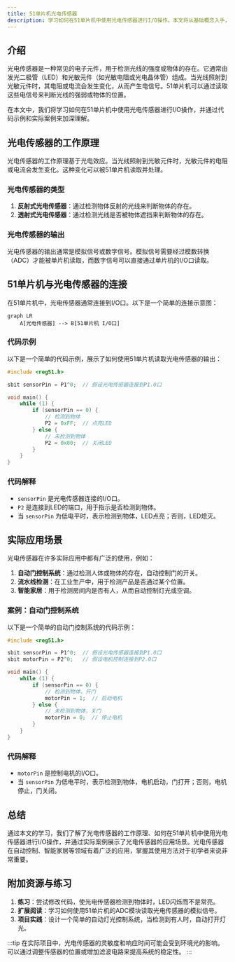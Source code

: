 ```yaml
---
title: 51单片机光电传感器
description: 学习如何在51单片机中使用光电传感器进行I/O操作。本文将从基础概念入手，逐步讲解光电传感器的工作原理、代码实现以及实际应用场景。
---
```


## 介绍

光电传感器是一种常见的电子元件，用于检测光线的强度或物体的存在。它通常由发光二极管（LED）和光敏元件（如光敏电阻或光电晶体管）组成。当光线照射到光敏元件时，其电阻或电流会发生变化，从而产生电信号。51单片机可以通过读取这些电信号来判断光线的强弱或物体的位置。

在本文中，我们将学习如何在51单片机中使用光电传感器进行I/O操作，并通过代码示例和实际案例来加深理解。

## 光电传感器的工作原理

光电传感器的工作原理基于光电效应。当光线照射到光敏元件时，光敏元件的电阻或电流会发生变化。这种变化可以被51单片机读取并处理。

### 光电传感器的类型

1. **反射式光电传感器**：通过检测物体反射的光线来判断物体的存在。
2. **透射式光电传感器**：通过检测光线是否被物体遮挡来判断物体的存在。

### 光电传感器的输出

光电传感器的输出通常是模拟信号或数字信号。模拟信号需要经过模数转换（ADC）才能被单片机读取，而数字信号可以直接通过单片机的I/O口读取。

## 51单片机与光电传感器的连接

在51单片机中，光电传感器通常连接到I/O口。以下是一个简单的连接示意图：

```mermaid
graph LR
    A[光电传感器] --> B[51单片机 I/O口]
```

### 代码示例

以下是一个简单的代码示例，展示了如何使用51单片机读取光电传感器的输出：

```c
#include <reg51.h>

sbit sensorPin = P1^0;  // 假设光电传感器连接到P1.0口

void main() {
    while (1) {
        if (sensorPin == 0) {
            // 检测到物体
            P2 = 0xFF;  // 点亮LED
        } else {
            // 未检测到物体
            P2 = 0x00;  // 关闭LED
        }
    }
}
```

### 代码解释

- `sensorPin` 是光电传感器连接的I/O口。
- `P2` 是连接到LED的端口，用于指示是否检测到物体。
- 当 `sensorPin` 为低电平时，表示检测到物体，LED点亮；否则，LED熄灭。

## 实际应用场景

光电传感器在许多实际应用中都有广泛的使用，例如：

1. **自动门控制系统**：通过检测人体或物体的存在，自动控制门的开关。
2. **流水线检测**：在工业生产中，用于检测产品是否通过某个位置。
3. **智能家居**：用于检测房间内是否有人，从而自动控制灯光或空调。

### 案例：自动门控制系统

以下是一个简单的自动门控制系统的代码示例：

```c
#include <reg51.h>

sbit sensorPin = P1^0;  // 假设光电传感器连接到P1.0口
sbit motorPin = P2^0;   // 假设电机控制连接到P2.0口

void main() {
    while (1) {
        if (sensorPin == 0) {
            // 检测到物体，开门
            motorPin = 1;  // 启动电机
        } else {
            // 未检测到物体，关门
            motorPin = 0;  // 停止电机
        }
    }
}
```

### 代码解释

- `motorPin` 是控制电机的I/O口。
- 当 `sensorPin` 为低电平时，表示检测到物体，电机启动，门打开；否则，电机停止，门关闭。

## 总结

通过本文的学习，我们了解了光电传感器的工作原理、如何在51单片机中使用光电传感器进行I/O操作，并通过实际案例展示了光电传感器的应用场景。光电传感器在自动控制、智能家居等领域有着广泛的应用，掌握其使用方法对于初学者来说非常重要。

## 附加资源与练习

1. **练习**：尝试修改代码，使光电传感器检测到物体时，LED闪烁而不是常亮。
2. **扩展阅读**：学习如何使用51单片机的ADC模块读取光电传感器的模拟信号。
3. **项目实践**：设计一个简单的自动灯光控制系统，当检测到有人时，自动打开灯光。

:::tip
在实际项目中，光电传感器的灵敏度和响应时间可能会受到环境光的影响。可以通过调整传感器的位置或增加滤波电路来提高系统的稳定性。
:::